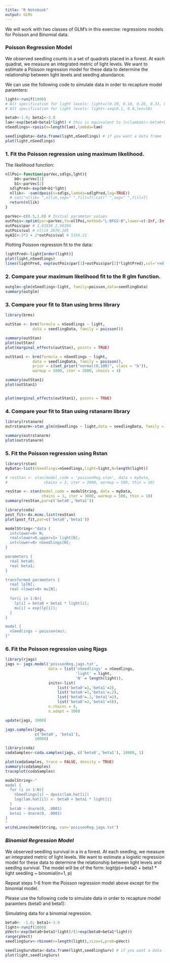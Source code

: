 ```yaml
---
title: "R Notebook"
output: GLMs
---
```


We will work with two classes of GLM's in this exercise: regressions models for Poisson and Binomial data.

### Poisson Regression Model 

We observed seedling counts in a set of quadrats placed in a forest.  At each quadrat, we measure an integrated metric of light levels.  We want to estimate a Poisson regression model for these data to determine the relationship between light levels and seedlng abundance.

We can use the following code to simulate data in order to recapture model paramters:

```r

light<-runif(1000)
# Alt specification for light levels: light=c(0.10, 0.18, 0.26, 0.33, 0.41, 0.49, 0.57, 0.64, 0.72, 0.80)
# Alt specification for light levels: light<-seq(0.1, 0.8,len=10)

beta0<-1.0; beta1<-3.0
lam<-exp(beta0+beta1*light) # this is equivalent to ln(lambda)<-beta0+beta1*light
nSeedlings<-rpois(n=length(lam),lambda=lam)

seedlingData<-data.frame(light,nSeedlings) # if you want a data frame
plot(light,nSeedlings)
```


### 1. Fit the Poisson regression using maximum likelihood.

The likelihood function:

```r
nllPoi<-function(parVec,sdlgs,lght){
    b0<-parVec[1]
    b1<-parVec[2]
  sdlgPred<-exp(b0+b1*lght)
  nllik<- -sum(dpois(x=sdlgs,lambda=sdlgPred,log=TRUE))
  # cat("nllik= ",nllik,sep=" ",fill=T);cat(" ",sep=" ",fill=T)
  return(nllik)
}
```


```r
parVec<-c(0.5,1.0) # Initial parameter values 
outPois<-optim(par=parVec,fn=nllPoi,method="L-BFGS-B",lower=c(-Inf,-Inf),upper=c(Inf,Inf),sdlgs=nSeedlings,lght=light)
outPois$par # 1.01036 2.98204
outPois$val # nllik 2676.105
myAIC<-2*2 + 2*outPois$val # 5356.21

```

Plotting Poisson regression fit to the data:

```r


lightPred<-light[order(light)]
plot(light,nSeedlings)
lines(lightPred, exp(outPois$par[1]+outPois$par[2]*lightPred),col='red',lwd=2)
```

### 2. Compare your maximum likelihood fit to the R glm function.

```r
outglm<-glm(nSeedlings~light, family=poisson,data=seedlingData)
summary(outglm)
```


### 3.  Compare your fit to Stan using brms library

```r
library(brms)

outStan <- brm(formula = nSeedlings ~ light,
            data = seedlingData, family = poisson())

summary(outStan)
plot(outStan)
plot(marginal_effects(outStan), points = TRUE)

outStan1 <- brm(formula = nSeedlings ~ light,
            data = seedlingData, family = poisson(),
            prior = c(set_prior("normal(0,100)", class = "b")),
            warmup = 1000, iter = 2000, chains = 4)

summary(outStan1)
plot(outStan1)


plot(marginal_effects(outStan1), points = TRUE)
```



### 4. Compare your fit to Stan using rstanarm library


```r
library(rstanarm)
outrstanarm<-stan_glm(nSeedlings ~ light,data = seedlingData, family = poisson, iter=2000, warmup=1000, cores=4)

summary(outrstanarm)
plot(outrstanarm)

```



### 5. Fit the Poisson regression using Rstan


```r
library(rstan)
myData<-list(nSeedlings=nSeedlings,light=light,N=length(light))

# resStan <- stan(model_code = 'poissonReg.stan', data = myData,
#                chains = 3, iter = 3000, warmup = 500, thin = 10)

resStan <- stan(model_code = modelString, data = myData,
                chains = 3, iter = 3000, warmup = 500, thin = 10)
summary(resStan,par=c('beta0','beta1'))

```

```r
library(coda)
post_fit<-As.mcmc.list(resStan) 
plot(post_fit,par=c('beta0','beta1'))
```


```r
modelString<-"data {
  int<lower=0> N;
  real<lower=0,upper=1> light[N];
  int<lower=0> nSeedlings[N];
}

parameters {
  real beta0;
  real beta1;
}

transformed parameters {
  real lp[N];
  real <lower=0> mu[N];
  
  for(i in 1:N){
    lp[i] = beta0 + beta1 * light[i];
    mu[i] = exp(lp[i]);
  }
}

model {
  nSeedlings ~ poisson(mu);
}"
```

### 6. Fit the Poisson regression using Rjags


```r
library(rjags)
jags <- jags.model('poissonReg.jags.txt',
                   data = list('nSeedlings' = nSeedlings,
                               'light' = light,
                               'N' = length(light)),
                   inits<-list(
                       list('beta0'=1,'beta1'=2),
                       list('beta0'=1,'beta1'=.2),
                       list('beta0'=.1,'beta1'=2),
                       list('beta0'=2,'beta1'=5)),
                   n.chains = 4,
                   n.adapt = 100)
```

```r
update(jags, 1000)

jags.samples(jags,
             c('beta0', 'beta1'),
             10000)
```
```r
library(coda)
codaSamples<-coda.samples(jags, c('beta0','beta1'), 10000, 1)
```
```r
plot(codaSamples, trace = FALSE, density = TRUE)
summary(codaSamples)
traceplot(codaSamples)
```


```r
modelString<-"
model {
  for (i in 1:N){
    nSeedlings[i] ~ dpois(lam.hat[i])
    log(lam.hat[i]) <- beta0 + beta1 * light[i]
  }
  beta0 ~ dnorm(0, .0001)
  beta1 ~ dnorm(0, .0001)
}
"
writeLines(modelString, con='poissonReg.jags.txt')
```


### *Binomial Regression Model*

We observed seedling survival in a in a forest.  At each seedlng, we measure an integrated metric of light levels.  We want to estimate a logistic regression model for these data to determine the relationship between light levels and seedlng survival.  The model will be of the form:
logit(p)<-beta0 + beta1 * light
seedling ~ binomial(n=1, p)

Repeat steps 1-6 from the Poisson regression model above except for the binomial model.

Please use the following code to simulate data in order to recapture model paramters (beta0 and beta1):

Simulating data for a binomial regression. 

```r
beta0<- -1.0; beta1<-3.0
light<-runif(1000)
pVect<-exp(beta0+beta1*light)/(1+exp(beta0+beta1*light))
range(pVect)
seedlingSurv<-rbinom(n=length(light),size=1,prob=pVect)

seedlingSurvData<-data.frame(light,seedlingSurv) # if you want a data frame
plot(light,seedlingSurv)

```



